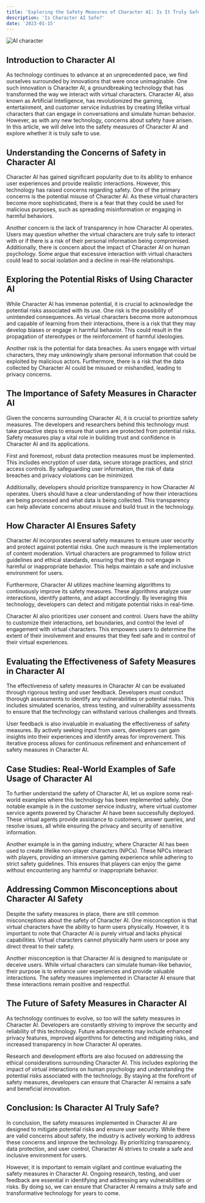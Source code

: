 ```yaml
---
title: 'Exploring the Safety Measures of Character AI: Is It Truly Safe?'
description: 'Is Character AI Safe?'
date: '2023-01-15'
---
```


![AI character](https://cdn.pixabay.com/photo/2017/12/10/17/00/robot-3010309_1280.jpg)

## Introduction to Character AI

As technology continues to advance at an unprecedented pace, we find ourselves surrounded by innovations that were once unimaginable. One such innovation is Character AI, a groundbreaking technology that has transformed the way we interact with virtual characters. Character AI, also known as Artificial Intelligence, has revolutionized the gaming, entertainment, and customer service industries by creating lifelike virtual characters that can engage in conversations and simulate human behavior. However, as with any new technology, concerns about safety have arisen. In this article, we will delve into the safety measures of Character AI and explore whether it is truly safe to use.

## Understanding the Concerns of Safety in Character AI

Character AI has gained significant popularity due to its ability to enhance user experiences and provide realistic interactions. However, this technology has raised concerns regarding safety. One of the primary concerns is the potential misuse of Character AI. As these virtual characters become more sophisticated, there is a fear that they could be used for malicious purposes, such as spreading misinformation or engaging in harmful behaviors.

Another concern is the lack of transparency in how Character AI operates. Users may question whether the virtual characters are truly safe to interact with or if there is a risk of their personal information being compromised. Additionally, there is concern about the impact of Character AI on human psychology. Some argue that excessive interaction with virtual characters could lead to social isolation and a decline in real-life relationships.

## Exploring the Potential Risks of Using Character AI

While Character AI has immense potential, it is crucial to acknowledge the potential risks associated with its use. One risk is the possibility of unintended consequences. As virtual characters become more autonomous and capable of learning from their interactions, there is a risk that they may develop biases or engage in harmful behavior. This could result in the propagation of stereotypes or the reinforcement of harmful ideologies.

Another risk is the potential for data breaches. As users engage with virtual characters, they may unknowingly share personal information that could be exploited by malicious actors. Furthermore, there is a risk that the data collected by Character AI could be misused or mishandled, leading to privacy concerns.

## The Importance of Safety Measures in Character AI

Given the concerns surrounding Character AI, it is crucial to prioritize safety measures. The developers and researchers behind this technology must take proactive steps to ensure that users are protected from potential risks. Safety measures play a vital role in building trust and confidence in Character AI and its applications.

First and foremost, robust data protection measures must be implemented. This includes encryption of user data, secure storage practices, and strict access controls. By safeguarding user information, the risk of data breaches and privacy violations can be minimized.

Additionally, developers should prioritize transparency in how Character AI operates. Users should have a clear understanding of how their interactions are being processed and what data is being collected. This transparency can help alleviate concerns about misuse and build trust in the technology.

## How Character AI Ensures Safety

Character AI incorporates several safety measures to ensure user security and protect against potential risks. One such measure is the implementation of content moderation. Virtual characters are programmed to follow strict guidelines and ethical standards, ensuring that they do not engage in harmful or inappropriate behavior. This helps maintain a safe and inclusive environment for users.

Furthermore, Character AI utilizes machine learning algorithms to continuously improve its safety measures. These algorithms analyze user interactions, identify patterns, and adapt accordingly. By leveraging this technology, developers can detect and mitigate potential risks in real-time.

Character AI also prioritizes user consent and control. Users have the ability to customize their interactions, set boundaries, and control the level of engagement with virtual characters. This empowers users to determine the extent of their involvement and ensures that they feel safe and in control of their virtual experiences.

## Evaluating the Effectiveness of Safety Measures in Character AI

The effectiveness of safety measures in Character AI can be evaluated through rigorous testing and user feedback. Developers must conduct thorough assessments to identify any vulnerabilities or potential risks. This includes simulated scenarios, stress testing, and vulnerability assessments to ensure that the technology can withstand various challenges and threats.

User feedback is also invaluable in evaluating the effectiveness of safety measures. By actively seeking input from users, developers can gain insights into their experiences and identify areas for improvement. This iterative process allows for continuous refinement and enhancement of safety measures in Character AI.

## Case Studies: Real-World Examples of Safe Usage of Character AI

To further understand the safety of Character AI, let us explore some real-world examples where this technology has been implemented safely. One notable example is in the customer service industry, where virtual customer service agents powered by Character AI have been successfully deployed. These virtual agents provide assistance to customers, answer queries, and resolve issues, all while ensuring the privacy and security of sensitive information.

Another example is in the gaming industry, where Character AI has been used to create lifelike non-player characters (NPCs). These NPCs interact with players, providing an immersive gaming experience while adhering to strict safety guidelines. This ensures that players can enjoy the game without encountering any harmful or inappropriate behavior.

## Addressing Common Misconceptions about Character AI Safety

Despite the safety measures in place, there are still common misconceptions about the safety of Character AI. One misconception is that virtual characters have the ability to harm users physically. However, it is important to note that Character AI is purely virtual and lacks physical capabilities. Virtual characters cannot physically harm users or pose any direct threat to their safety.

Another misconception is that Character AI is designed to manipulate or deceive users. While virtual characters can simulate human-like behavior, their purpose is to enhance user experiences and provide valuable interactions. The safety measures implemented in Character AI ensure that these interactions remain positive and respectful.

## The Future of Safety Measures in Character AI

As technology continues to evolve, so too will the safety measures in Character AI. Developers are constantly striving to improve the security and reliability of this technology. Future advancements may include enhanced privacy features, improved algorithms for detecting and mitigating risks, and increased transparency in how Character AI operates.

Research and development efforts are also focused on addressing the ethical considerations surrounding Character AI. This includes exploring the impact of virtual interactions on human psychology and understanding the potential risks associated with the technology. By staying at the forefront of safety measures, developers can ensure that Character AI remains a safe and beneficial innovation.

## Conclusion: Is Character AI Truly Safe?

In conclusion, the safety measures implemented in Character AI are designed to mitigate potential risks and ensure user security. While there are valid concerns about safety, the industry is actively working to address these concerns and improve the technology. By prioritizing transparency, data protection, and user control, Character AI strives to create a safe and inclusive environment for users.

However, it is important to remain vigilant and continue evaluating the safety measures in Character AI. Ongoing research, testing, and user feedback are essential in identifying and addressing any vulnerabilities or risks. By doing so, we can ensure that Character AI remains a truly safe and transformative technology for years to come.

